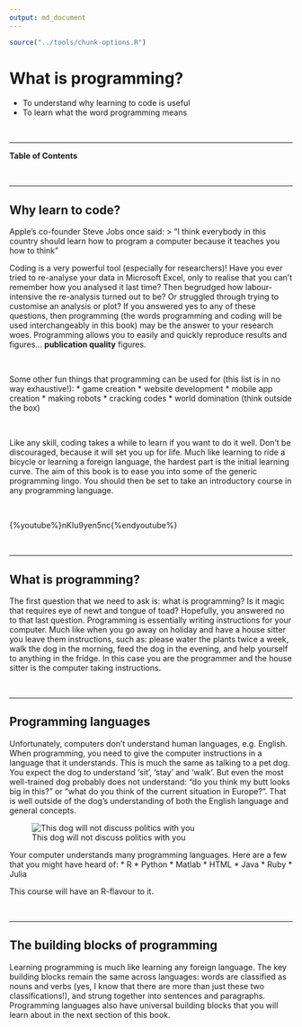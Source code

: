 ```yaml
---
output: md_document
---
```

```r
source("../tools/chunk-options.R")
```

# What is programming?

<!--sec data-title="Learning Objectives" data-id="obj" data-show=true data-collapse=false ces-->

* To understand why learning to code is useful
* To learn what the word programming means

<!--endsec-->

<br>

---

**Table of Contents**

<!-- toc -->

<br>

---

## Why learn to code? 

Apple's co-founder Steve Jobs once said: 
> "I think everybody in this country should learn how to program a computer because it teaches you how to think"

Coding is a very powerful tool (especially for researchers)! Have you ever tried to re-analyse your data in Microsoft Excel, only to realise that you can't remember how you analysed it last time? Then begrudged how labour-intensive the re-analysis turned out to be? Or struggled through trying to customise an analysis or plot? If you answered yes to any of these questions, then programming (the words programming and coding will be used interchangeably in this book) may be the answer to your research woes. Programming allows you to easily and quickly reproduce results and figures... **publication quality** figures.

<br>

<!--sec data-title="Tip: Other uses for programming" data-id="tip1" data-show=true data-collapse=true ces-->

Some other fun things that programming can be used for (this list is in no way exhaustive!):
* game creation
* website development
* mobile app creation
* making robots
* cracking codes
* world domination (think outside the box)

<!--endsec-->

<br>

Like any skill, coding takes a while to learn if you want to do it well. Don’t be discouraged, because it will set you up for life. Much like learning to ride a bicycle or learning a foreign language, the hardest part is the initial learning curve. The aim of this book is to ease you into some of the generic programming lingo. You should then be set to take an introductory course in any programming language.

<br>

<!--sec data-title="Stories of learning to code (YouTube)" data-id="vid1" data-show=true data-collapse=true ces-->

{%youtube%}nKIu9yen5nc{%endyoutube%}

<!--endsec-->
 
 <br>
 
 ---
 
## What is programming?

The first question that we need to ask is: what is programming? Is it magic that requires eye of newt and tongue of toad? Hopefully, you answered no to that last question. Programming is essentially writing instructions for your computer. Much like when you go away on holiday and have a house sitter you leave them instructions, such as: please water the plants twice a week, walk the dog in the morning, feed the dog in the evening, and help yourself to anything in the fridge. In this case you are the programmer and the house sitter is the computer taking instructions.

<br>

---

## Programming languages

Unfortunately, computers don't understand human languages, e.g. English. When programming, you need to give the computer instructions in a language that it understands. This is much the same as talking to a pet dog. You expect the dog to understand 'sit', 'stay' and 'walk'. But even the most well-trained dog probably does not understand: "do you think my butt looks big in this?" or "what do you think of the current situation in Europe?". That is well outside of the dog’s understanding of both the English language and general concepts.

![This dog will not discuss politics with you](../fig/Olate_dogs_-_on_wheel.jpeg)

Your computer understands many programming languages. Here are a few that you might have heard of:
* R
* Python
* Matlab
* HTML
* Java
* Ruby
* Julia

This course will have an R-flavour to it.

<br>

---

## The building blocks of programming

Learning programming is much like learning any foreign language. The key building blocks remain the same across languages: words are classified as nouns and verbs (yes, I know that there are more than just these two classifications!), and strung together into sentences and paragraphs. Programming languages also have universal building blocks that you will learn about in the next section of this book.



